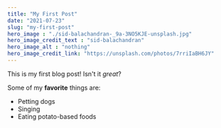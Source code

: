 ```yaml
---
title: "My First Post"
date: "2021-07-23"
slug: "my-first-post"
hero_image : "./sid-balachandran-_9a-3NO5KJE-unsplash.jpg"
hero_image_credit_text : "sid-balachandran"
hero_image_alt : "nothing"
hero_image_credit_link: "https://unsplash.com/photos/7rriIaBH6JY"
---
```


This is my first blog post! Isn't it *great*?

Some of my **favorite** things are:

* Petting dogs
* Singing
* Eating potato-based foods